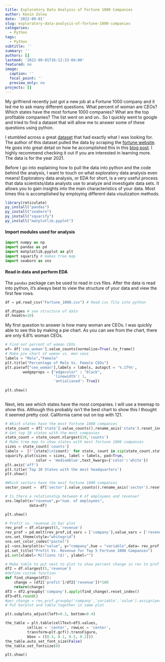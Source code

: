 ```yaml
---
title: Exploratory Data Analysis of Fortune 1000 Companies
author: Kevin Zolea
date: '2022-09-01'
slug: exploratory-data-analysis-of-fortune-1000-companies
categories:
  - Python
tags:
  - Python
subtitle: ''
summary: ''
authors: []
lastmod: '2022-09-01T16:12:33-04:00'
featured: no
image:
  caption: ''
  focal_point: ''
  preview_only: no
projects: []
---
```

My girlfriend recently just got a new job at a Fortune 1000 company and it led me to ask many different questions. What percent of woman are CEOs? Which states have the most fortune 1000 companies? What are the top profitable companies? The list went on and on.. So I quickly went to google and tried to find a dataset that will allow me to answer some of these questions using python.

I stumbled across a great [dataset](https://www.kaggle.com/datasets/winston56/fortune-500-data-2021){target="_blank"} that had exactly what I was looking for. The author of this dataset pulled the data by scraping the [fortune website](https://fortune.com/){target="_blank"}. He goes into great detail on how he accomplished this in this [blog post](https://www.kaggle.com/code/winston56/fortune-500-data-collection/notebook){target="_blank"}. I highly recommend checking it out if you are interested in learning more. The data is for the year 2021.

Before I go into explaining how to pull the data into python and the code behind the analysis, I want to touch on what exploratory data analysis even means! Exploratory data analysis, or EDA for short, is a very useful process that data scientists/data analysts use to analyze and investigate data sets. It allows you to gain insights into the main characteristics of your data. Most times this is accomplished by employing different data visulization methods.

```r

library(reticulate)
py_install("pandas")
py_install("seaborn")
py_install("squarify")
py_install("matplotlib.pyplot")


```


#### Import modules used for analysis
```python
import numpy as np
import pandas as pd
import matplotlib.pyplot as plt
import squarify # makes tree map
import seaborn as sns

```


#### Read in data and perform EDA

 The ```pandas``` package can be used to read in cvs files. After the data is read into python, it's always best to view the structure of your data and view the first few rows.

```python
df = pd.read_csv("Fortune_1000.csv") # Read csv file into python

df.dtypes # see structure of data
df.head(n=10)
```


My first question to answer is how many woman are CEOs. I was quickly able to see this by making a pie chart. As you can see from the chart, there are only 6.8% woman CEOs. 

```python
# Find out percent of woman CEOs
wf= df['ceo_woman'].value_counts(normalize=True).to_frame()
# Make pie chart of woman vs. men ceos
labels = "Male","Female"
plt.title("Percentage of Male Vs. Female CEOs")
plt.pie(wf["ceo_woman"],labels = labels, autopct = '%.1f%%',
        wedgeprops = {"edgecolor" : "black",
                      'linewidth': 1,
                      'antialiased': True})
                      
plt.show()
                      
```                      

Next, lets see which states have the most companies. I will use a treemap to show this. Although this probably isn't the best chart to show this I thought it seemed pretty cool. California came out on top with 121.

```python

# Which states have the most fortune 1000 companies
state_count = df['state'].value_counts().rename_axis('state').reset_index(name = 'counts')
# Get top 10 states with the most companies
state_count = state_count.nlargest(20,'counts')
# Make tree map to show states with most fortune 1000 companies
sizes = state_count['counts']
labels =  [f'{state}\n{count}' for state, count in zip(state_count.state, state_count.counts)]
squarify.plot(sizes = sizes, label = labels, pad=True,
              color = 'mediumblue',text_kwargs={'color':'white'})
plt.axis('off')
plt.title('Top 10 States with the most headquarters')
plt.show() 
```


```python
#Which sectors have the most fortune 1000 companies
sector_count =  df['sector'].value_counts().rename_axis('sector').reset_index(name = 'counts')
```

```python
# Is there a relationship between # of employees and revenue?
sns.lmplot(x="revenue",y="num. of employees",
           data=df)

plt.show()
```           
           
```python
# Profit vs. revenue in bar plot
rev_prof = df.nlargest(5,'revenue')
rev_prof = pd.melt(rev_prof,id_vars = ['company'],value_vars = ['revenue','profit'])
sns.set_theme(style="whitegrid")
sns.set_color_codes("pastel")
p1 =sns.barplot(x="value", y="company",hue = "variable",data= rev_prof)
p1.set_title("Profit Vs. Revenue for Top 5 Fortune 1000 Companies")
p1.set(xlabel='Millions ($)', ylabel="")

# Make table to put next to plot to show percent change in rev to prof
df2 = df.nlargest(5,'revenue')
#define custom function
def find_change(df2):
    change = (df2['profit']/df2['revenue'])*100
    return(change)
df3 = df2.groupby('company').apply(find_change).reset_index()
df3=df3.round()
#per_change = rev_prof.groupby('company','variable','value').assign(percent_change = (''))
# Put barplot and table together in same plot

plt.subplots_adjust(left=0.2, bottom=0.4)

the_table = plt.table(cellText=df3.values,
          cellLoc = 'center', rowLoc = 'center',
          transform=plt.gcf().transFigure,
          bbox = ([0.3, 0.1, 0.5, 0.2]))
the_table.auto_set_font_size(False)
the_table.set_fontsize(6)

plt.show()
```


